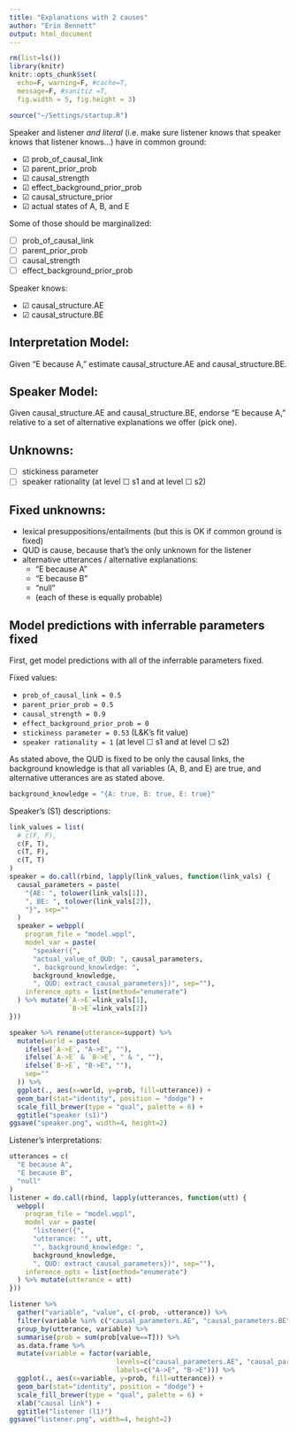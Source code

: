 ```yaml
---
title: "Explanations with 2 causes"
author: "Erin Bennett"
output: html_document
---
```


```r
rm(list=ls())
library(knitr)
knitr::opts_chunk$set(
  echo=F, warning=F, #cache=T, 
  message=F, #sanitiz =T, 
  fig.width = 5, fig.height = 3)
```

```r
source("~/Settings/startup.R")
```

Speaker and listener *and literal* (i.e. make sure listener knows that speaker knows that listener knows...) have in common ground:

* ☑ prob_of_causal_link
* ☑ parent_prior_prob
* ☑ causal_strength
* ☑ effect_background_prior_prob
* ☑ causal_structure_prior
* ☑ actual states of A, B, and E

Some of those should be marginalized:

* ☐ prob_of_causal_link
* ☐ parent_prior_prob
* ☐ causal_strength
* ☐ effect_background_prior_prob

Speaker knows:

* ☑ causal_structure.AE
* ☑ causal_structure.BE

## Interpretation Model:

Given "E because A," estimate causal_structure.AE and causal_structure.BE.

## Speaker Model:

Given causal_structure.AE and causal_structure.BE, endorse "E because A," relative to a set of alternative explanations we offer (pick one).

## Unknowns:

* ☐ stickiness parameter
* ☐ speaker rationality (at level ☐ s1 and at level ☐ s2)

## Fixed unknowns:

* lexical presuppositions/entailments (but this is OK if common ground is fixed)
* QUD is cause, because that's the only unknown for the listener
* alternative utterances / alternative explanations:
    - "E because A"
    - "E because B"
    - "null"
    - (each of these is equally probable)

## Model predictions with inferrable parameters fixed

First, get model predictions with all of the inferrable parameters fixed.

Fixed values:

* `prob_of_causal_link = 0.5`
* `parent_prior_prob = 0.5`
* `causal_strength = 0.9`
* `effect_background_prior_prob = 0`
* `stickiness parameter = 0.53` (L&K's fit value)
* `speaker rationality = 1` (at level ☐ s1 and at level ☐ s2)
  
As stated above, the QUD is fixed to be only the causal links, the background knowledge is that all variables (A, B, and E) are true, and alternative utterances are as stated above.

```r
background_knowledge = "{A: true, B: true, E: true}"
```

Speaker's (S1) descriptions:

```r
link_values = list(
  # c(F, F),
  c(F, T),
  c(T, F),
  c(T, T)
)
speaker = do.call(rbind, lapply(link_values, function(link_vals) {
  causal_parameters = paste(
    "{AE: ", tolower(link_vals[1]),
    ", BE: ", tolower(link_vals[2]),
    "}", sep=""
  )
  speaker = webppl(
    program_file = "model.wppl",
    model_var = paste(
      "speaker({",
      "actual_value_of_QUD: ", causal_parameters,
      ", background_knowledge: ", 
      background_knowledge, 
      ", QUD: extract_causal_parameters})", sep=""),
    inference_opts = list(method="enumerate")
  ) %>% mutate(`A->E`=link_vals[1],
               `B->E`=link_vals[2])
}))

speaker %>% rename(utterance=support) %>%
  mutate(world = paste(
    ifelse(`A->E`, "A->E", ""),
    ifelse(`A->E` & `B->E`, " & ", ""),
    ifelse(`B->E`, "B->E", ""),
    sep=""
  )) %>%
  ggplot(., aes(x=world, y=prob, fill=utterance)) +
  geom_bar(stat="identity", position = "dodge") +
  scale_fill_brewer(type = "qual", palette = 6) +
  ggtitle("speaker (s1)")
ggsave("speaker.png", width=4, height=2)
```

Listener's interpretations:

```r
utterances = c(
  "E because A",
  "E because B",
  "null"
)
listener = do.call(rbind, lapply(utterances, function(utt) {
  webppl(
    program_file = "model.wppl",
    model_var = paste(
      "listener({",
      "utterance: '", utt,
      "', background_knowledge: ", 
      background_knowledge, 
      ", QUD: extract_causal_parameters})", sep=""),
    inference_opts = list(method="enumerate")
  ) %>% mutate(utterance = utt)
}))

listener %>% 
  gather("variable", "value", c(-prob, -utterance)) %>%
  filter(variable %in% c("causal_parameters.AE", "causal_parameters.BE")) %>%
  group_by(utterance, variable) %>%
  summarise(prob = sum(prob[value==T])) %>%
  as.data.frame %>%
  mutate(variable = factor(variable,
                           levels=c("causal_parameters.AE", "causal_parameters.BE"),
                           labels=c("A->E", "B->E"))) %>%
  ggplot(., aes(x=variable, y=prob, fill=utterance)) +
  geom_bar(stat="identity", position = "dodge") +
  scale_fill_brewer(type = "qual", palette = 6) +
  xlab("causal link") +
  ggtitle("listener (l1)")
ggsave("listener.png", width=4, height=2)
```


